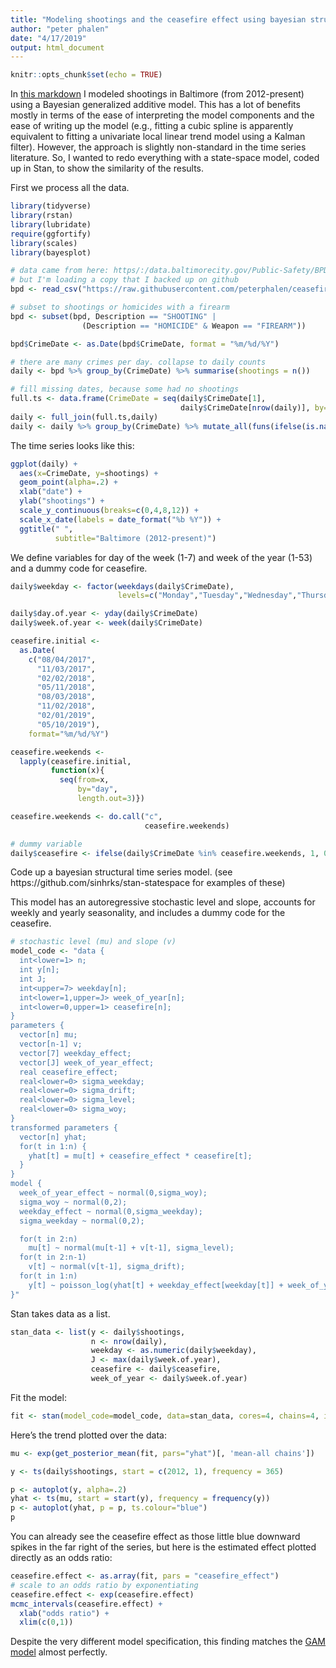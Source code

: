 ```yaml
---
title: "Modeling shootings and the ceasefire effect using bayesian structural / state space time series model"
author: "peter phalen"
date: "4/17/2019"
output: html_document
---
```


```r
knitr::opts_chunk$set(echo = TRUE)
```

In [this markdown](https://www.peterphalen.com/ceasefire/) I modeled shootings in Baltimore (from 2012-present) using a Bayesian generalized additive model. This has a lot of benefits mostly in terms of the ease of interpreting the model components and the ease of writing up the model (e.g., fitting a cubic spline is apparently equivalent to fitting a univariate local linear trend model using a Kalman filter). However, the approach is slightly non-standard in the time series literature. So, I wanted to redo everything with a state-space model, coded up in Stan, to show the similarity of the results.

First we process all the data.
```r
library(tidyverse)
library(rstan)
library(lubridate)
require(ggfortify)
library(scales)
library(bayesplot)

# data came from here: https/:/data.baltimorecity.gov/Public-Safety/BPD-Part-1-Victim-Based-Crime-Data/wsfq-mvij/data
# but I'm loading a copy that I backed up on github
bpd <- read_csv("https://raw.githubusercontent.com/peterphalen/ceasefire/master/BPD_Part_1_Victim_Based_Crime_Data.csv")

# subset to shootings or homicides with a firearm
bpd <- subset(bpd, Description == "SHOOTING" |
                (Description == "HOMICIDE" & Weapon == "FIREARM"))

bpd$CrimeDate <- as.Date(bpd$CrimeDate, format = "%m/%d/%Y")

# there are many crimes per day. collapse to daily counts
daily <- bpd %>% group_by(CrimeDate) %>% summarise(shootings = n())

# fill missing dates, because some had no shootings
full.ts <- data.frame(CrimeDate = seq(daily$CrimeDate[1], 
                                      daily$CrimeDate[nrow(daily)], by="day"))
daily <- full_join(full.ts,daily)
daily <- daily %>% group_by(CrimeDate) %>% mutate_all(funs(ifelse(is.na(.),0,.)))
```

The time series looks like this:

```r
ggplot(daily) +
  aes(x=CrimeDate, y=shootings) +
  geom_point(alpha=.2) + 
  xlab("date") +
  ylab("shootings") +
  scale_y_continuous(breaks=c(0,4,8,12)) +
  scale_x_date(labels = date_format("%b %Y")) +
  ggtitle(" ", 
          subtitle="Baltimore (2012-present)")
```

We define variables for day of the week (1-7) and week of the year (1-53) and a dummy code for ceasefire.
```r
daily$weekday <- factor(weekdays(daily$CrimeDate),
                        levels=c("Monday","Tuesday","Wednesday","Thursday","Friday","Saturday","Sunday"))

daily$day.of.year <- yday(daily$CrimeDate)
daily$week.of.year <- week(daily$CrimeDate)

ceasefire.initial <- 
  as.Date(
    c("08/04/2017",
      "11/03/2017",
      "02/02/2018",
      "05/11/2018",
      "08/03/2018",
      "11/02/2018",
      "02/01/2019",
      "05/10/2019"),
    format="%m/%d/%Y")

ceasefire.weekends <- 
  lapply(ceasefire.initial,
         function(x){
           seq(from=x,
               by="day",
               length.out=3)})

ceasefire.weekends <- do.call("c", 
                              ceasefire.weekends)

# dummy variable
daily$ceasefire <- ifelse(daily$CrimeDate %in% ceasefire.weekends, 1, 0)

```

Code up a bayesian structural time series model. (see https://github.com/sinhrks/stan-statespace for examples of these)

This model has an autoregressive stochastic level and slope, accounts for weekly and yearly seasonality, and includes a dummy code for the ceasefire.

```r
# stochastic level (mu) and slope (v)
model_code <- "data {
  int<lower=1> n;
  int y[n];
  int J;
  int<upper=7> weekday[n];
  int<lower=1,upper=J> week_of_year[n];
  int<lower=0,upper=1> ceasefire[n];
}
parameters {
  vector[n] mu;
  vector[n-1] v;
  vector[7] weekday_effect;
  vector[J] week_of_year_effect;
  real ceasefire_effect;
  real<lower=0> sigma_weekday;
  real<lower=0> sigma_drift;
  real<lower=0> sigma_level;
  real<lower=0> sigma_woy;
}
transformed parameters {
  vector[n] yhat;
  for(t in 1:n) {
    yhat[t] = mu[t] + ceasefire_effect * ceasefire[t];
  }
}
model {
  week_of_year_effect ~ normal(0,sigma_woy);
  sigma_woy ~ normal(0,2);
  weekday_effect ~ normal(0,sigma_weekday);
  sigma_weekday ~ normal(0,2);

  for(t in 2:n)
    mu[t] ~ normal(mu[t-1] + v[t-1], sigma_level);
  for(t in 2:n-1)
    v[t] ~ normal(v[t-1], sigma_drift);
  for(t in 1:n)
    y[t] ~ poisson_log(yhat[t] + weekday_effect[weekday[t]] + week_of_year_effect[week_of_year[t]]);
}"

```

Stan takes data as a list.
```r
stan_data <- list(y <- daily$shootings,
                  n <- nrow(daily),
                  weekday <- as.numeric(daily$weekday),
                  J <- max(daily$week.of.year),
                  ceasefire <- daily$ceasefire,
                  week_of_year <- daily$week.of.year)
```

Fit the model:
```r
fit <- stan(model_code=model_code, data=stan_data, cores=4, chains=4, iter = 500, control=list(adapt_delta=.9,max_treedepth=20))
```

Here's the trend plotted over the data:
```r
mu <- exp(get_posterior_mean(fit, pars="yhat")[, 'mean-all chains'])

y <- ts(daily$shootings, start = c(2012, 1), frequency = 365)

p <- autoplot(y, alpha=.2)
yhat <- ts(mu, start = start(y), frequency = frequency(y))
p <- autoplot(yhat, p = p, ts.colour="blue")
p
```

You can already see the ceasefire effect as those little blue downward spikes in the far right of the series, but here is the estimated effect plotted directly as an odds ratio:

```r
ceasefire.effect <- as.array(fit, pars = "ceasefire_effect") 
# scale to an odds ratio by exponentiating
ceasefire.effect <- exp(ceasefire.effect)
mcmc_intervals(ceasefire.effect) + 
  xlab("odds ratio") +
  xlim(c(0,1))
```

Despite the very different model specification, this finding matches the [GAM model](https://www.peterphalen.com/ceasefire/) almost perfectly.


